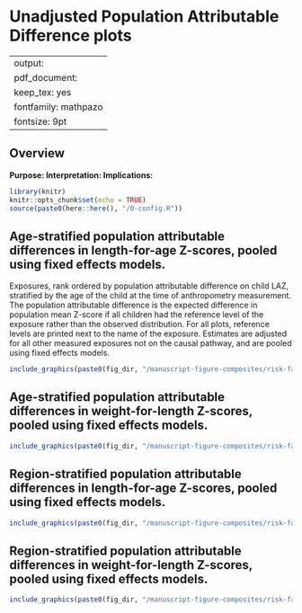 # Unadjusted Population Attributable Difference plots {#unadjusted}

---
output:
  pdf_document:
    keep_tex: yes
fontfamily: mathpazo
fontsize: 9pt
---

## Overview

__Purpose: __
__Interpretation: __
__Implications: __


\raggedright

```r
library(knitr)
knitr::opts_chunk$set(echo = TRUE)
source(paste0(here::here(), "/0-config.R"))

```

## Age-stratified population attributable differences in length-for-age Z-scores, pooled using fixed effects models.

Exposures, rank ordered by population attributable difference on child LAZ, stratified by the age of the child at the time of anthropometry measurement. The population attributable difference is the expected difference in population mean Z-score if all children had the reference level of the exposure rather than the observed distribution. For all plots, reference levels are printed next to the name of the exposure. Estimates are adjusted for all other measured exposures not on the causal pathway, and are pooled using fixed effects models.
 

```r
include_graphics(paste0(fig_dir, "/manuscript-figure-composites/risk-factor/extended-data/fig-laz-PAR-strat-age_FE.png"))
```

## Age-stratified population attributable differences in weight-for-length Z-scores, pooled using fixed effects models.

```r
include_graphics(paste0(fig_dir, "/manuscript-figure-composites/risk-factor/extended-data/fig-wlz-PAR-strat-age_FE.png"))
```

## Region-stratified population attributable differences in length-for-age Z-scores, pooled using fixed effects models.

```r
include_graphics(paste0(fig_dir, "/manuscript-figure-composites/risk-factor/extended-data/fig-laz-PAR-strat-region_FE.png"))
```

## Region-stratified population attributable differences in weight-for-length Z-scores, pooled using fixed effects models.

```r
include_graphics(paste0(fig_dir, "/manuscript-figure-composites/risk-factor/extended-data/fig-wlz-PAR-strat-region_FE.png"))
```


